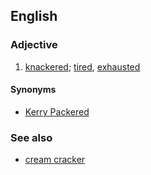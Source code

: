 ==English==

===Adjective===
{{en-adj|head=[[cream]] [[cracker]]ed}}

# {{context|British|rhyming slang|lang=en}} [[knackered]]; [[tired]], [[exhausted]]

====Synonyms====
* [[Kerry Packered]]

===See also===
* [[cream cracker]]
